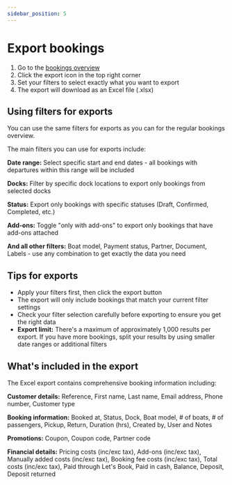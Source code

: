 ```yaml
---
sidebar_position: 5
---
```



# Export bookings

1. Go to the [bookings overview](https://dashboard.letsbook.app/bookings)
2. Click the export icon in the top right corner
3. Set your filters to select exactly what you want to export
4. The export will download as an Excel file (.xlsx)

<InlineVideoPlayer
    videoSrc={exportBookingsVideo}
/>

## Using filters for exports

You can use the same filters for exports as you can for the regular bookings overview.

The main filters you can use for exports include:

**Date range:** Select specific start and end dates - all bookings with departures within this range will be included

**Docks:** Filter by specific dock locations to export only bookings from selected docks

**Status:** Export only bookings with specific statuses (Draft, Confirmed, Completed, etc.)

**Add-ons:** Toggle "only with add-ons" to export only bookings that have add-ons attached

**And all other filters:** Boat model, Payment status, Partner, Document, Labels - use any combination to get exactly the data you need

## Tips for exports

- Apply your filters first, then click the export button
- The export will only include bookings that match your current filter settings
- Check your filter selection carefully before exporting to ensure you get the right data
- **Export limit:** There's a maximum of approximately 1,000 results per export. If you have more bookings, split your results by using smaller date ranges or additional filters

## What's included in the export

The Excel export contains comprehensive booking information including:

**Customer details:** Reference, First name, Last name, Email address, Phone number, Customer type

**Booking information:** Booked at, Status, Dock, Boat model, # of boats, # of passengers, Pickup, Return, Duration (hrs), Created by, User and Notes

**Promotions:** Coupon, Coupon code, Partner code

**Financial details:** Pricing costs (inc/exc tax), Add-ons (inc/exc tax), Manually added costs (inc/exc tax), Booking fee costs (inc/exc tax), Total costs (inc/exc tax), Paid through Let's Book, Paid in cash, Balance, Deposit, Deposit returned
